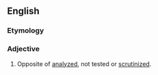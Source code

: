 ==English==

===Etymology===
{{prefix|un|analyzed}}

===Adjective===
{{en-adj}}

#Opposite of [[analyzed]], not tested or [[scrutinized]].